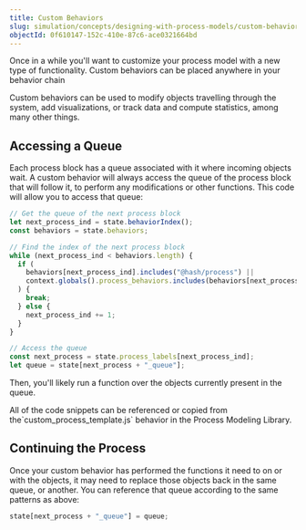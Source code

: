 ```yaml
---
title: Custom Behaviors
slug: simulation/concepts/designing-with-process-models/custom-behaviors
objectId: 0f610147-152c-410e-87c6-ace0321664bd
---
```


Once in a while you'll want to customize your process model with a new type of functionality. Custom behaviors can be placed anywhere in your behavior chain

<Hint style="info">
  Custom behaviors can be used to modify objects travelling through the system,
  add visualizations, or track data and compute statistics, among many other
  things.
</Hint>

## Accessing a Queue

Each process block has a queue associated with it where incoming objects wait. A custom behavior will always access the queue of the process block that will follow it, to perform any modifications or other functions. This code will allow you to access that queue:

```javascript
// Get the queue of the next process block
let next_process_ind = state.behaviorIndex();
const behaviors = state.behaviors;

// Find the index of the next process block
while (next_process_ind < behaviors.length) {
  if (
    behaviors[next_process_ind].includes("@hash/process") ||
    context.globals().process_behaviors.includes(behaviors[next_process_ind])
  ) {
    break;
  } else {
    next_process_ind += 1;
  }
}

// Access the queue
const next_process = state.process_labels[next_process_ind];
let queue = state[next_process + "_queue"];
```

Then, you'll likely run a function over the objects currently present in the queue.

<Hint style="info">
  All of the code snippets can be referenced or copied from
  the`custom_process_template.js` behavior in the Process Modeling Library.
</Hint>

## Continuing the Process

Once your custom behavior has performed the functions it need to on or with the objects, it may need to replace those objects back in the same queue, or another. You can reference that queue according to the same patterns as above:

```javascript
state[next_process + "_queue"] = queue;
```
